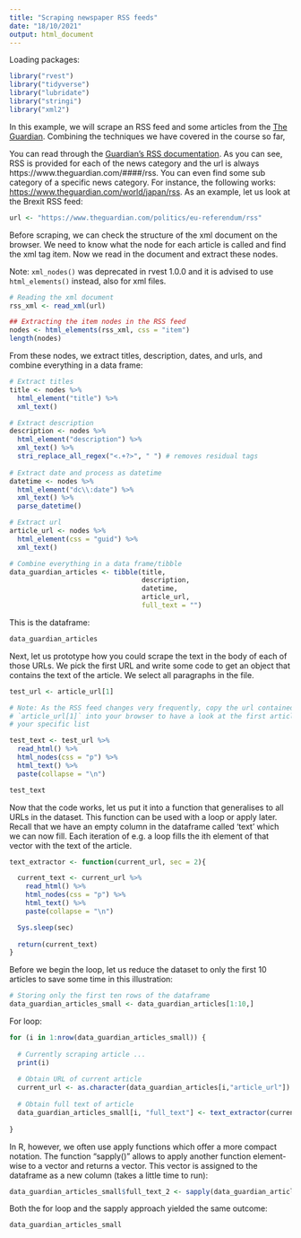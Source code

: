 ```yaml
---
title: "Scraping newspaper RSS feeds"
date: "18/10/2021"
output: html_document
---
```



Loading packages:

```r
library("rvest")
library("tidyverse")
library("lubridate")
library("stringi")
library("xml2")
```

In this example, we will scrape an RSS feed and some articles from the [The Guardian](www.theguardian.com). Combining the techniques we have covered in the course so far, 

You can read through the [Guardian's RSS documentation](https://www.theguardian.com/help/feeds). As you can see, RSS is provided for each of the news category and the url is always https://www.theguardian.com/####/rss. You can even find some sub category of a specific news category. For instance, the following works: [https://www.theguardian.com/world/japan/rss](https://www.theguardian.com/world/japan/rss). As an example, let us look at the Brexit RSS feed:

```r
url <- "https://www.theguardian.com/politics/eu-referendum/rss"
```

Before scraping, we can check the structure of the xml document on the browser. We need to know what the node for each article is called and find the xml tag item. Now we read in the document and extract these nodes.

Note: `xml_nodes()` was deprecated in rvest 1.0.0 and it is advised to use `html_elements()` instead, also for xml files.

```r
# Reading the xml document
rss_xml <- read_xml(url)

## Extracting the item nodes in the RSS feed
nodes <- html_elements(rss_xml, css = "item")
length(nodes)
```

From these nodes, we extract titles, description, dates, and urls, and combine everything in a data frame:

```r
# Extract titles
title <- nodes %>%
  html_element("title") %>%
  xml_text()

# Extract description
description <- nodes %>%
  html_element("description") %>%
  xml_text() %>%
  stri_replace_all_regex("<.+?>", " ") # removes residual tags
  
# Extract date and process as datetime
datetime <- nodes %>%
  html_element("dc\\:date") %>% 
  xml_text() %>%
  parse_datetime() 

# Extract url
article_url <- nodes %>%
  html_element(css = "guid") %>%
  xml_text()

# Combine everything in a data frame/tibble
data_guardian_articles <- tibble(title,
                                 description,
                                 datetime,
                                 article_url,
                                 full_text = "")
```

This is the dataframe:

```r
data_guardian_articles
```

Next, let us prototype how you could scrape the text in the body of each of those URLs. We pick the first URL and write some code to get an object that contains the text of the article. We select all paragraphs in the file.

```r
test_url <- article_url[1]

# Note: As the RSS feed changes very frequently, copy the url contained in
# `article_url[1]` into your browser to have a look at the first article in
# your specific list

test_text <- test_url %>%
  read_html() %>%
  html_nodes(css = "p") %>% 
  html_text() %>%
  paste(collapse = "\n")

test_text
```

Now that the code works, let us put it into a function that generalises to all URLs in the dataset. This function can be used with a loop or apply later. Recall that we have an empty column in the dataframe called 'text' which we can now fill. Each iteration of e.g. a loop fills the ith element of that vector with the text of the article.

```r
text_extractor <- function(current_url, sec = 2){

  current_text <- current_url %>%
    read_html() %>% 
    html_nodes(css = "p") %>%
    html_text() %>%
    paste(collapse = "\n") 

  Sys.sleep(sec)
  
  return(current_text)
}
```

Before we begin the loop, let us reduce the dataset to only the first 10 articles to save some time in this illustration:

```r
# Storing only the first ten rows of the dataframe
data_guardian_articles_small <- data_guardian_articles[1:10,]
```

For loop:

```r
for (i in 1:nrow(data_guardian_articles_small)) {
  
  # Currently scraping article ...
  print(i)
  
  # Obtain URL of current article
  current_url <- as.character(data_guardian_articles[i,"article_url"])
  
  # Obtain full text of article
  data_guardian_articles_small[i, "full_text"] <- text_extractor(current_url)
  
}
```

In R, however, we often use apply functions which offer a more compact notation. The function "sapply()" allows to apply another function element-wise to a vector and returns a vector. This vector is assigned to the dataframe as a new column (takes a little time to run):

```r
data_guardian_articles_small$full_text_2 <- sapply(data_guardian_articles_small$article_url, text_extractor)
```

Both the for loop and the sapply approach yielded the same outcome:

```r
data_guardian_articles_small
```
